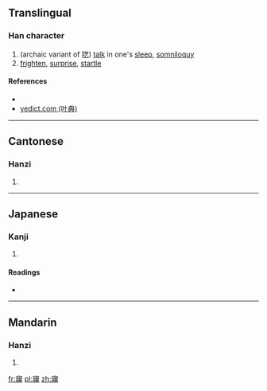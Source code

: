 ==Translingual==

===Han character===
{{Han char|rn=40|rad=宀|as=14|sn=17|four=3029<sub>4</sub>|canj=十女一木 (JVMD), X十女一木 (XJVMD)|ids=⿱[[宀]]⿰[[爿]][[臬]]}}

# (archaic variant of [[呓]]) [[talk]] in one's [[sleep]], [[somniloquy]]
# [[frighten]], [[surprise]], [[startle]]

====References====
* {{Han ref|kx=0292.240|dkj=07351|dj=0579.120|hdz=20956.190|uh=5BF1|ud=23537|bh=ECD8|bd=60632}}
*[http://yedict.com/htm/5B/5BF1.htm yedict.com (叶典)]

----

==Cantonese==

===Hanzi===
{{yue-hanzi|jyut=[[ngai6]]|y=ngai6}}

# {{defn|lang=yue|sort=宀14}}

----

==Japanese==

===Kanji===
{{ja-kanji|grade=|rs=宀14}}

# {{defn|lang=ja|sort=宀14}}

====Readings====
* {{ja-readings|on=[[げい]] (gei)|kun=[[ねごと]] (negoto), [[おどろく]] (odoroku)}}

----

==Mandarin==

===Hanzi===
{{cmn-hanzi|pin=[[yì]] ([[yi4]])|wg=i<sup>4</sup>}}

# {{defn|lang=cmn|sort=宀14}}

[[fr:寱]]
[[pl:寱]]
[[zh:寱]]